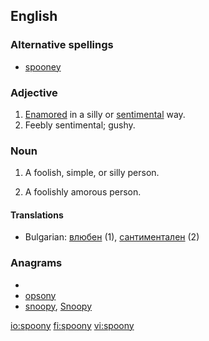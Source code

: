 ==English==

===Alternative spellings===
*[[spooney]]

===Adjective===
{{en-adj|spoon|ier}}

# [[enamored|Enamored]] in a silly or [[sentimental]] way.
# Feebly sentimental; gushy.

===Noun===
{{en-noun|spoonies}}

# {{informal}} A foolish, simple, or silly person.
# {{informal}} A foolishly amorous person.

====Translations====
*Bulgarian: [[влюбен]] {{m}} (1), [[сантиментален]] {{m}} (2)

===Anagrams===
* {{alphagram|noopsy}}
* [[opsony#English|opsony]]
* [[snoopy#English|snoopy]], [[Snoopy#English|Snoopy]]

[[io:spoony]]
[[fi:spoony]]
[[vi:spoony]]